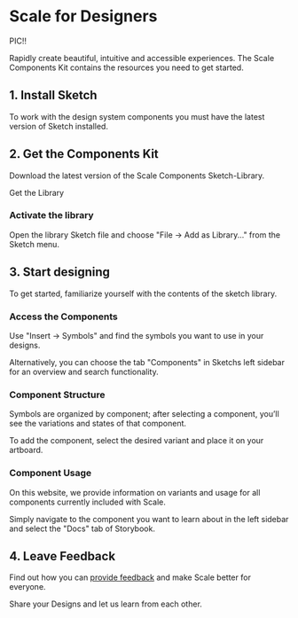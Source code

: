 
<Meta title="Getting Started/Scale for Designers" />

# Scale for Designers

PIC!!

Rapidly create beautiful, intuitive and accessible experiences. The Scale Components Kit contains the resources you need to get started.

## 1. Install Sketch

To work with the design system components you must have the latest version of Sketch installed.

## 2. Get the Components Kit

Download the latest version of the Scale Components Sketch-Library.

Get the Library

### Activate the library

Open the library Sketch file and choose "File → Add as Library..." from the Sketch menu.

## 3. Start designing

To get started, familiarize yourself with the contents of the sketch library.

### Access the Components

Use "Insert → Symbols" and find the symbols you want to use in your designs.

Alternatively, you can choose the tab "Components" in Sketchs left sidebar for an overview and search functionality.

### Component Structure

Symbols are organized by component; after selecting a component, you’ll see the variations and states of that component.

To add the component, select the desired variant and place it on your artboard.

### Component Usage

On this website, we provide information on variants and usage for all components currently included with Scale.

Simply navigate to the component you want to learn about in the left sidebar and select the "Docs" tab of Storybook.

## 4. Leave Feedback

Find out how you can [provide feedback](#) and make Scale better for everyone.

Share your Designs and let us learn from each other.
